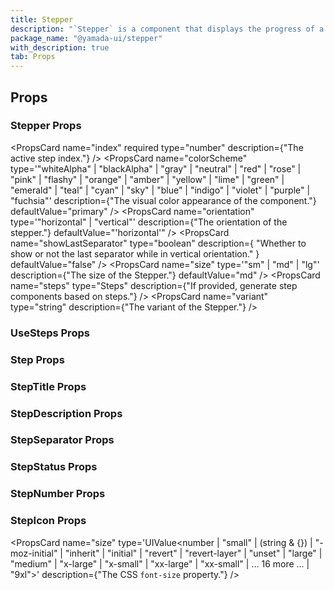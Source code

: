 ```yaml
---
title: Stepper
description: "`Stepper` is a component that displays the progress of a multi-step process."
package_name: "@yamada-ui/stepper"
with_description: true
tab: Props
---
```


## Props

### Stepper Props

<PropsCard
  name="index"
  required
  type="number"
  description={"The active step index."}
/>
<PropsCard
  name="colorScheme"
  type='"whiteAlpha" | "blackAlpha" | "gray" | "neutral" | "red" | "rose" | "pink" | "flashy" | "orange" | "amber" | "yellow" | "lime" | "green" | "emerald" | "teal" | "cyan" | "sky" | "blue" | "indigo" | "violet" | "purple" | "fuchsia"'
  description={"The visual color appearance of the component."}
  defaultValue="primary"
/>
<PropsCard
  name="orientation"
  type='"horizontal" | "vertical"'
  description={"The orientation of the stepper."}
  defaultValue="'horizontal'"
/>
<PropsCard
  name="showLastSeparator"
  type="boolean"
  description={
    "Whether to show or not the last separator while in vertical orientation."
  }
  defaultValue="false"
/>
<PropsCard
  name="size"
  type='"sm" | "md" | "lg"'
  description={"The size of the Stepper."}
  defaultValue="md"
/>
<PropsCard
  name="steps"
  type="Steps"
  description={"If provided, generate step components based on steps."}
/>
<PropsCard
  name="variant"
  type="string"
  description={"The variant of the Stepper."}
/>

### UseSteps Props

<PropsCard name="count" type="number" />
<PropsCard name="index" type="number" />

### Step Props

### StepTitle Props

### StepDescription Props

### StepSeparator Props

### StepStatus Props

<PropsCard
  name="active"
  type="string | number | boolean | ReactElement<any, string | JSXElementConstructor<any>> | Iterable<ReactNode> | ReactPortal | ((props: Omit<...>) => ReactNode)"
/>
<PropsCard
  name="complete"
  type="string | number | boolean | ReactElement<any, string | JSXElementConstructor<any>> | Iterable<ReactNode> | ReactPortal | ((props: Omit<...>) => ReactNode)"
/>
<PropsCard
  name="incomplete"
  type="string | number | boolean | ReactElement<any, string | JSXElementConstructor<any>> | Iterable<ReactNode> | ReactPortal | ((props: Omit<...>) => ReactNode)"
/>

### StepNumber Props

### StepIcon Props

<PropsCard
  name="size"
  type='UIValue<number | "small" | (string & {}) | "-moz-initial" | "inherit" | "initial" | "revert" | "revert-layer" | "unset" | "large" | "medium" | "x-large" | "x-small" | "xx-large" | "xx-small" | ... 16 more ... | "9xl">'
  description={"The CSS `font-size` property."}
/>
